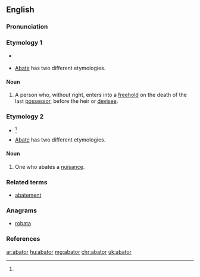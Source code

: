 ==English==

===Pronunciation===
{{a|US}} {{IPA|/ə.ˈbeɪd.ə|/ə.ˈbeɪd.ɚ/|/ə.ˈbeɪt.ə/|/ə.ˈbeɪt.ɚ/}}

===Etymology 1===
* {{suffix|abate|or|t1=to enter without right after the owner dies and before the heir takes over}}<ref name=WID>{{reference-book | last =| first = | authorlink =  | coauthors =  | editor =Gove, Philip Babcock    | others =  | title = Webster's Third International Dictionary of the English Language Unabridged | origdate =  | origyear = 1909 | origmonth =  | url =  | format =  | accessdate =  | accessyear =  | accessmonth =  | edition =  | date =  | year =1976  | month =  | publisher =G. & C. Merriam Co.  | location = Springfield, MA | language =  | id =  | doi = | isbn =0-87779-101-5 | lccn = | ol = | pages =  | chapter =  | chapterurl =  | quote =}}
</ref>
* [[abate|Abate]] has two different etymologies.

====Noun====
{{en-noun}}

# {{context|legal}} A person who, without right, enters into a [[freehold]] on the death of the last [[possessor]], before the heir or [[devisee]].

===Etymology 2===

* {{suffix|abate|or|t1=do away with}}<ref name=WID/>
* [[abate|Abate]] has two different etymologies.

====Noun====
{{en-noun}}

# {{context|legal}} One who abates a [[nuisance]].

===Related terms===
* [[abatement]]

{{Webster 1913}}

===Anagrams===
* [[robata#English|robata]]

===References===
<references/>

[[ar:abator]]
[[hu:abator]]
[[mg:abator]]
[[chr:abator]]
[[uk:abator]]